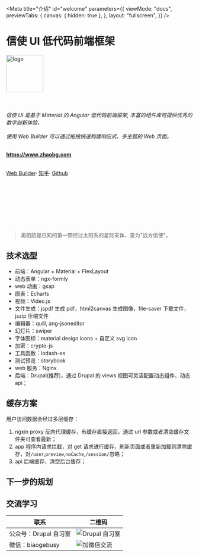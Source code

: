 
<Meta
  title="介绍"
  id="welcome"
  parameters={{
    viewMode: "docs",
    previewTabs: {
      canvas: { hidden: true },
    },
    layout: "fullscreen",
  }}
/>

<h1 class="text-center">信使 UI 低代码前端框架</h1>
<p class="text-center">
  <img src="/assets/images/logo/logo-blue.png" alt="logo" width="100px" />
  <br></br>
  <br></br>
  <i>
    信使 UI 是基于 Material 的 Angular 低代码前端框架,
    丰富的组件库可提供优秀的数字创新体验，<br></br>使用 Web Builder 可以通过拖拽快速构建响应式、多主题的
    Web 页面。
  </i>
  <br></br>
</p>

<p class="text-center">
  <a href="https://www.zhaobg.com">
    <strong>https://www.zhaobg.com</strong>
  </a>
  <br></br>
</p>

<p class="text-center">
  <a href="https://www.zhaobg.com/builder">Web Builder</a>·
  <a href="https://www.zhihu.com/people/biaogebusy">知乎</a>·
  <a href="https://github.com/biaogebusy/xinshi-ui">Github</a>
  <br></br>
  <br></br>
</p>
<Story id="showcase-3v9--default" />

<p class="text-center">
  <br></br>
  <br></br>
</p>

> 奥陌陌是已知的第一颗经过太阳系的星际天体，意为"远方信使"。

<Story id="showcase-3v7--for-story" />

<Story id="showcase-1v1--default" />

## 技术选型

- 前端：Angular + Material + FlexLayout
- 动态表单：ngx-formly
- web 动画：gsap
- 图表：Echarts
- 视频：Video.js
- 文件生成：jspdf 生成 pdf，html2canvas 生成图像，file-saver 下载文件，jszip 压缩文件
- 编辑器：quill, ang-jsoneditor
- 幻灯片：swiper
- 字体图标：material design icons + 自定义 svg icon
- 加密：crypto-js
- 工具函数：lodash-es
- 测试预览：storybook
- web 服务：Nginx
- 后端：Drupal(推荐)，通过 Drupal 的 views 视图可灵活配置动态组件、动态 api；

## 缓存方案

用户访问数据会经过多层缓存：

1. ngxin proxy 反向代理缓存，有缓存直接返回，通过 url 参数或者清空缓存文件夹可查看最新；
2. app 程序内请求拦截，对 get 请求进行缓存，刷新页面或者重新加载则清除缓存，对`/user`,`preview`,`noCache`,`/session/`忽略；
3. api 后端缓存，清空后台缓存；

## 下一步的规划

<Story id="stepper--for-story" />

## 交流学习

| 联系                  | 二维码                                               |
| --------------------- | ---------------------------------------------------- |
| 公众号：Drupal 自习室 | ![Drupal 自习室](/assets/images/qrcode-official.jpg) |
| 微信：biaogebusy      | ![加微信交流](/assets/images/wechat.jpg)             |

